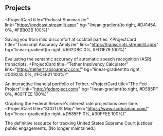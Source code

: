 ## Projects

<ProjectCard
  title="Podcast Summarizer"
  link="https://podcast.streamlit.app/"
  bg="linear-gradient(to right, #D4145A 0%, #FBB03B 100%)"
>
  Saving you from mild discomfort at cocktail parties.
</ProjectCard>
<ProjectCard
  title="Transcript Accuracy Analyzer"
  link="https://transcripts.streamlit.app/"
  bg="linear-gradient(to right, #662D8C 0%, #ED1E79 100%)"
>
  Evaluating the semantic accuracy of automatic speech recognition (ASR) transcripts.
</ProjectCard>
<ProjectCard
  title="Tether Insolvency Calculator"
  link="https://tethertransparency.com/"
  bg="linear-gradient(to right, #009245 0%, #FCEE21 100%)"
>
  An interactive financial portfolio of Tether.
</ProjectCard>
<ProjectCard
  title="The Fed Project"
  link="http://fedproject.com/"
  bg="linear-gradient(to right, #D585FF 0%, #00FFEE 100%)"
>
  Graphing the Federal Reserve's interest rate projections over time.
</ProjectCard>
<ProjectCard
  title="SCOTUS Map"
  link="https://www.scotusmap.com/"
  bg="linear-gradient(to right, #D585FF 0%, #00FFEE 100%)"
>
  The definitive resource for tracking United States Supreme Court justices' public engagements. (No longer maintained.)
</ProjectCard>